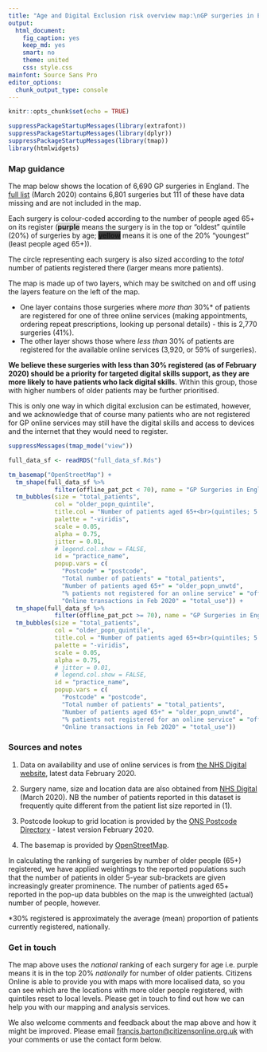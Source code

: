 ```yaml
---
title: "Age and Digital Exclusion risk overview map:\nGP surgeries in England"
output: 
  html_document: 
    fig_caption: yes
    keep_md: yes
    smart: no
    theme: united
    css: style.css
mainfont: Source Sans Pro
editor_options: 
  chunk_output_type: console
---
```


```r
knitr::opts_chunk$set(echo = TRUE)

suppressPackageStartupMessages(library(extrafont))
suppressPackageStartupMessages(library(dplyr))
suppressPackageStartupMessages(library(tmap))
library(htmlwidgets)
```


### Map guidance

The map below shows the location of 6,690 GP surgeries in England. The [full list](https://digital.nhs.uk/data-and-information/publications/statistical/patients-registered-at-a-gp-practice/march-2020) (March 2020) contains 6,801 surgeries but 111 of these have data missing and are not included in the map.

Each surgery is colour-coded according to the number of people aged 65+ on its register (<span style="color: `r viridisLite::viridis(n = 5)[[1]]`; background-color: #d9d9d9;">**purple**</span> means the surgery is in the top or "oldest" quintile (20%) of surgeries by age; <span style="color: `r viridisLite::viridis(n = 5)[[5]]`; background-color: #393939;">**yellow**</span> means it is one of the 20% "youngest" (least people aged 65+)).

The circle representing each surgery is also sized according to the *total* number of patients registered there (larger means more patients).

The map is made up of two layers, which may be switched on and off using the layers feature on the left of the map.

- One layer contains those surgeries where _more than_ 30%* of patients are registered for one of three online services (making appointments, ordering repeat prescriptions, looking up personal details) - this is 2,770 surgeries (41%).
- The other layer shows those where _less than_ 30% of patients are registered for the available online services (3,920, or 59% of surgeries).

**We believe these surgeries with less than 30% registered (as of February 2020) should be a priority for targeted digital skills support, as they are more likely to have patients who lack digital skills.** Within this group, those with higher numbers of older patients may be further prioritised.

This is only one way in which digital exclusion can be estimated, however, and we acknowledge that of course many patients who are not registered for GP online services may still have the digital skills and access to devices and the internet that they would need to register.



```r

suppressMessages(tmap_mode("view"))

full_data_sf <- readRDS("full_data_sf.Rds")

tm_basemap("OpenStreetMap") +
  tm_shape(full_data_sf %>%
             filter(offline_pat_pct < 70), name = "GP Surgeries in England (>30% using GP online services)") +
  tm_bubbles(size = "total_patients",
             col = "older_popn_quintile",
             title.col = "Number of patients aged 65+<br>(quintiles; 5 = most)",
             palette = "-viridis",
             scale = 0.05,
             alpha = 0.75,
             jitter = 0.01,
             # legend.col.show = FALSE,
             id = "practice_name",
             popup.vars = c(
               "Postcode" = "postcode",
               "Total number of patients" = "total_patients",
               "Number of patients aged 65+" = "older_popn_unwtd",
               "% patients not registered for an online service" = "offline_pat_pct",
               "Online transactions in Feb 2020" = "total_use")) +
  tm_shape(full_data_sf %>%
             filter(offline_pat_pct >= 70), name = "GP Surgeries in England (<30% using GP online services)") +
  tm_bubbles(size = "total_patients",
             col = "older_popn_quintile",
             title.col = "Number of patients aged 65+<br>(quintiles; 5 = most)",
             palette = "-viridis",
             scale = 0.05,
             alpha = 0.75,
             # jitter = 0.01,
             # legend.col.show = FALSE,
             id = "practice_name",
             popup.vars = c(
               "Postcode" = "postcode",
               "Total number of patients" = "total_patients",
               "Number of patients aged 65+" = "older_popn_unwtd",
               "% patients not registered for an online service" = "offline_pat_pct",
               "Online transactions in Feb 2020" = "total_use"))

```

### Sources and notes
1. Data on availability and use of online services is from [the NHS Digital website](https://digital.nhs.uk/data-and-information/data-collections-and-data-sets/data-collections/pomi), latest data February 2020.

2. Surgery name, size and location data are also obtained from [NHS Digital](https://digital.nhs.uk/data-and-information/publications/statistical/patients-registered-at-a-gp-practice/march-2020) (March 2020). NB the number of patients reported in this dataset is frequently quite different from the patient list size reported in (1).

3. Postcode lookup to grid location is provided by the [ONS Postcode Directory](https://geoportal.statistics.gov.uk/datasets/ons-postcode-directory-february-2020) - latest version February 2020.

4. The basemap is provided by [OpenStreetMap](https://openstreetmap.org).

In calculating the ranking of surgeries by number of older people (65+) registered, we have applied weightings to the reported populations such that the number of patients in older 5-year sub-brackets are given increasingly greater prominence. The number of patients aged 65+ reported in the pop-up data bubbles on the map is the unweighted (actual) number of people, however.

*30% registered is approximately the average (mean) proportion of patients currently registered, nationally.

### Get in touch

The map above uses the _national_ ranking of each surgery for age i.e. purple means it is in the top 20% _nationally_ for number of older patients. Citizens Online is able to provide you with maps with more localised data, so you can see which are the locations with more older people registered, with quintiles reset to local levels. Please get in touch to find out how we can help you with our mapping and analysis services.

We also welcome comments and feedback about the map above and how it might be improved. Please email [francis.barton@citizensonline.org.uk](mailto:francis.barton@citizensonline.org.uk) with your comments or use the contact form below.

